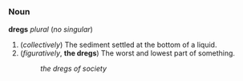 =={{en}}==
===Noun===
'''dregs''' ''plural'' (''no singular'')

#(''collectively'') The sediment settled at the bottom of a liquid.
#(''figuratively'', '''the dregs''') The worst and lowest part of something.
#:''the dregs of society''